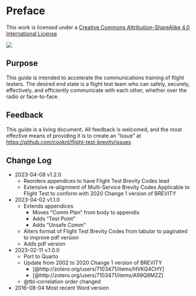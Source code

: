 # Preface {.unnumbered}

::: {layout-ncol=2}
This work is licensed under a [Creative Commons Attribution-ShareAlike 4.0 International License](http://creativecommons.org/licenses/by-sa/4.0/)

![](./images/cc-by-sa-4.0.png) 
:::

## Purpose

This guide is intended to accelerate the communications training of flight testers. The desired end state is a flight test team who can safely, securely, effectively, and efficiently communicate with each other, whether over the radio or face-to-face.

## Feedback

This guide is a living document. All feedback is welcomed, and the most effective means of providing it is to create an "Issue" at <https://github.com/cooknl/flight-test-brevity/issues>

## Change Log

- 2023-04-08 v1.2.0
    - Reorders appendices to have Flight Test Brevity Codes lead
    - Extensive re-alignment of Multi-Service Brevity Codes Applicable to Flight Test to conform with 2020 Change 1 version of BREVITY
- 2023-04-02 v1.1.0
    - Extends appendices
        - Moves "Comm Plan" from body to appendix
        - Adds "Test Point"
        - Adds "Unsafe Comm"
    - Alters format of Flight Test Brevity Codes from tabular to paginated to improve pdf version
    - Adds pdf version
- 2023-02-11 v.1.0.0
    - Port to Quarto
    - Update from 2002 to 2020 Change 1 version of BREVITY
        - [@http://zotero.org/users/7103471/items/HVKQ4CHY]
        - [@http://zotero.org/users/7103471/items/A99Q8MZZ]
    - @tbl-correlation order changed
- 2016-08-04 Most recent Word version